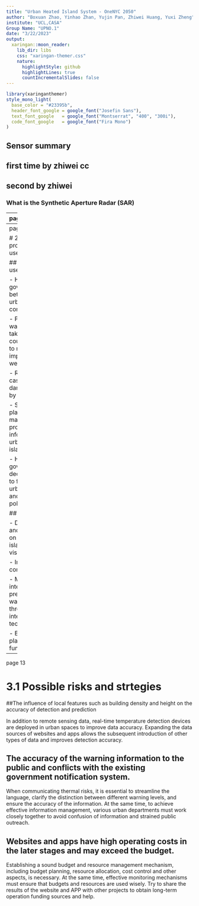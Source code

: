```yaml
---
title: "Urban Heated Island System - OneNYC 2050"
author: "Boxuan Zhao, Yinhao Zhan, Yujin Pan, Zhiwei Huang, Yuxi Zheng"
institute: "UCL,CASA"
Group Name: "UPNO.1"
date: "3/22/2023"
output:
  xaringan::moon_reader:
    lib_dir: libs
    css: "xaringan-themer.css"
    nature:
      highlightStyle: github
      highlightLines: true
      countIncrementalSlides: false
---
```


```r
library(xaringanthemer)
style_mono_light(
  base_color = "#23395b",
  header_font_google = google_font("Josefin Sans"),
  text_font_google   = google_font("Montserrat", "400", "300i"),
  code_font_google   = google_font("Fira Mono")
)
```
## Sensor summary

## first time by zhiwei cc

## second by zhiwei

### What is the Synthetic Aperture Radar (SAR)

---
page 10

# What are TerraSAR-X and TanDEM-X

.pull-left[
  
- TanDEM-X is a German radar satellite from DLR (the German Aerospace Center).


- TerraSAR-X launched in 2007 and was joined by TanDEM-X in 2010. Both satellites remain operational.


- They lie in tight formation and can image the Earth's topography from different angles.

- They have unprecedented accuracy for research, development, and scientific and commercial applications.
]


.pull-right[

```r
knitr::include_graphics("image/TerraSAR-X.jpg")
```
<small> Fig.1.TerraSAR-X. Source: [Earth Oline](https://earth.esa.int/eogateway/documents/20142/2205524/TerraSAR-X.jpg)
</small>

```r
knitr::include_graphics("image/parameters1.jpg")
```
<small>Table.1.The Parameters of Sentors. Source: [Earth Oline](https://earth.esa.int/eogateway/missions/terrasar-x-and-tandem-x)
] 
</small>


---
page 12

# 2.4 Why the products are useful?

## Their usefulness

- Helping the government better monitor urban heat island conditions.

- Provide timely warnings and take countermeasures to reduce the impact of hot weather.

- Reduce casualties and damage caused by hot weather.

- Support urban planning and management by providing information of urban heat islands.

- Help government decision-makers to formulate urban planning and management policies better.

## Innovations

- Display data and information on urban heat islands through visualisation.

- Instant communication.

- Make intelligent predictions and warnings through artificial intelligence technology.

- Extensibility of platform functionality.

---
page 13

# 3.1 Possible risks and strtegies

##The influence of local features such as building density and height on the accuracy of detection and prediction

In addition to remote sensing data, real-time temperature detection devices are deployed in urban spaces to improve data accuracy. Expanding the data sources of websites and apps allows the subsequent introduction of other types of data and improves detection accuracy.

## The accuracy of the warning information to the public and conflicts with the existing government notification system.

When communicating thermal risks, it is essential to streamline the language, clarify the distinction between different warning levels, and ensure the accuracy of the information. At the same time, to achieve effective information management, various urban departments must work closely together to avoid confusion of information and strained public outreach.

## Websites and apps have high operating costs in the later stages and may exceed the budget.

Establishing a sound budget and resource management mechanism, including budget planning, resource allocation, cost control and other aspects, is necessary. At the same time, effective monitoring mechanisms must ensure that budgets and resources are used wisely. Try to share the results of the website and APP with other projects to obtain long-term operation funding sources and help.






